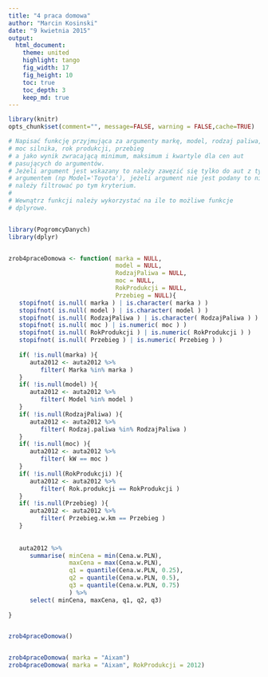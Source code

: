 ```yaml
---
title: "4 praca domowa"
author: "Marcin Kosinski"
date: "9 kwietnia 2015"
output:
  html_document:
    theme: united
    highlight: tango
    fig_width: 17
    fig_height: 10
    toc: true
    toc_depth: 3
    keep_md: true
---
```


```r
library(knitr)
opts_chunk$set(comment="", message=FALSE, warning = FALSE,cache=TRUE)
```

```r
# Napisać funkcję przyjmująca za argumenty markę, model, rodzaj paliwa,
# moc silnika, rok produkcji, przebieg
# a jako wynik zwracającą minimum, maksimum i kwartyle dla cen aut
# pasujących do argumentów.
# Jeżeli argument jest wskazany to należy zawęzić się tylko do aut z tym
# argumentem (np Model='Toyota'), jeżeli argument nie jest podany to nie
# należy filtrować po tym kryterium.
# 
# Wewnątrz funkcji należy wykorzystać na ile to możliwe funkcje
# dplyrowe.


library(PogromcyDanych)
library(dplyr)


zrob4praceDomowa <- function( marka = NULL,
                              model = NULL,
                              RodzajPaliwa = NULL,
                              moc = NULL,
                              RokProdukcji = NULL,
                              Przebieg = NULL){
   stopifnot( is.null( marka ) | is.character( marka ) )
   stopifnot( is.null( model ) | is.character( model ) )
   stopifnot( is.null( RodzajPaliwa ) | is.character( RodzajPaliwa ) )
   stopifnot( is.null( moc ) | is.numeric( moc ) )
   stopifnot( is.null( RokProdukcji ) | is.numeric( RokProdukcji ) )
   stopifnot( is.null( Przebieg ) | is.numeric( Przebieg ) )
   
   if( !is.null(marka) ){
      auta2012 <- auta2012 %>% 
         filter( Marka %in% marka )
   }
   if( !is.null(model) ){
      auta2012 <- auta2012 %>% 
         filter( Model %in% model )
   }
   if( !is.null(RodzajPaliwa) ){
      auta2012 <- auta2012 %>% 
         filter( Rodzaj.paliwa %in% RodzajPaliwa )
   }
   if( !is.null(moc) ){
      auta2012 <- auta2012 %>% 
         filter( kW == moc )
   }
   if( !is.null(RokProdukcji) ){
      auta2012 <- auta2012 %>% 
         filter( Rok.produkcji == RokProdukcji )
   }
   if( !is.null(Przebieg) ){
      auta2012 <- auta2012 %>% 
         filter( Przebieg.w.km == Przebieg )
   }
   
   
   auta2012 %>% 
      summarise( minCena = min(Cena.w.PLN),
                 maxCena = max(Cena.w.PLN),
                 q1 = quantile(Cena.w.PLN, 0.25),
                 q2 = quantile(Cena.w.PLN, 0.5),
                 q3 = quantile(Cena.w.PLN, 0.75)
                 ) %>% 
      select( minCena, maxCena, q1, q2, q3)
   
}


zrob4praceDomowa()


zrob4praceDomowa( marka = "Aixam")
zrob4praceDomowa( marka = "Aixam", RokProdukcji = 2012)

```

